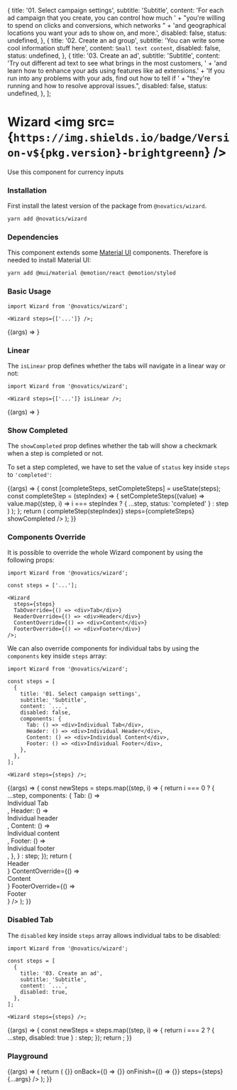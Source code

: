
  {
    title: '01. Select campaign settings',
    subtitle: 'Subtitle',
    content:
      'For each ad campaign that you create, you can control how much ' +
      "you're willing to spend on clicks and conversions, which networks " +
      'and geographical locations you want your ads to show on, and more.',
    disabled: false,
    status: undefined,
  },
  {
    title: '02. Create an ad group',
    subtitle: 'You can write some cool information stuff here',
    content: `Small text content`,
    disabled: false,
    status: undefined,
  },
  {
    title: '03. Create an ad',
    subtitle: 'Subtitle',
    content:
      'Try out different ad text to see what brings in the most customers, ' +
      'and learn how to enhance your ads using features like ad extensions.' +
      'If you run into any problems with your ads, find out how to tell if ' +
      "they're running and how to resolve approval issues.",
    disabled: false,
    status: undefined,
  },
];

<Meta title="Wizard" component={Wizard} />

# Wizard <img src={`https://img.shields.io/badge/Version-v${pkg.version}-brightgreenn`} />

Use this component for currency inputs

### Installation

First install the latest version of the package from `@novatics/wizard`.

```bash
yarn add @novatics/wizard

```

### Dependencies

This component extends some [Material UI](https://mui.com/material-ui/getting-started/overview/) components. Therefore is needed to install Material UI:

```bash
yarn add @mui/material @emotion/react @emotion/styled
```

### Basic Usage

```tsx
import Wizard from '@novatics/wizard';

<Wizard steps={['...']} />;
```

<Canvas>
  <Story name="Basic Usage">{(args) => <Wizard steps={steps} />}</Story>
</Canvas>

### Linear

The `isLinear` prop defines whether the tabs will navigate in a linear way or not:

```tsx
import Wizard from '@novatics/wizard';

<Wizard steps={['...']} isLinear />;
```

<Canvas>
  <Story name="Linear">{(args) => <Wizard steps={steps} isLinear />}</Story>
</Canvas>

### Show Completed

The `showCompleted` prop defines whether the tab will show a checkmark when a step is completed or not.

To set a step completed, we have to set the value of `status` key inside `steps` to `'completed'`:

<Canvas>
  <Story name="Show Completed">
    {(args) => {
      const [completeSteps, setCompleteSteps] = useState(steps);
      const completeStep = (stepIndex) => {
        setCompleteSteps((value) =>
          value.map((step, i) =>
            i === stepIndex ? { ...step, status: 'completed' } : step
          )
        );
      };
      return (
        <Wizard
          onChange={(stepIndex) => completeStep(stepIndex)}
          steps={completeSteps}
          showCompleted
        />
      );
    }}
  </Story>
</Canvas>

### Components Override

It is possible to override the whole Wizard component by using the following props:

```tsx
import Wizard from '@novatics/wizard';

const steps = ['...'];

<Wizard
  steps={steps}
  TabOverride={() => <div>Tab</div>}
  HeaderOverride={() => <div>Header</div>}
  ContentOverride={() => <div>Content</div>}
  FooterOverride={() => <div>Footer</div>}
/>;
```

We can also override components for individual tabs by using the `components` key inside `steps` array:

```tsx
import Wizard from '@novatics/wizard';

const steps = [
  {
    title: '01. Select campaign settings',
    subtitle: 'Subtitle',
    content: `...`,
    disabled: false,
    components: {
      Tab: () => <div>Individual Tab</div>,
      Header: () => <div>Individual Header</div>,
      Content: () => <div>Individual Content</div>,
      Footer: () => <div>Individual Footer</div>,
    },
  },
];

<Wizard steps={steps} />;
```

<Canvas>
  <Story name="Components Override">
    {(args) => {
      const newSteps = steps.map((step, i) => {
        return i === 0
          ? {
              ...step,
              components: {
                Tab: () => <div>Individual Tab</div>,
                Header: () => <div>Individual header</div>,
                Content: () => <div>Individual content</div>,
                Footer: () => <div>Individual footer</div>,
              },
            }
          : step;
      });
      return (
        <Wizard
          steps={newSteps}
          HeaderOverride={() => <div>Header</div>}
          ContentOverride={() => <div>Content</div>}
          FooterOverride={() => <div>Footer</div>}
        />
      );
    }}
  </Story>
</Canvas>

### Disabled Tab

The `disabled` key inside `steps` array allows individual tabs to be disabled:

```tsx
import Wizard from '@novatics/wizard';

const steps = [
  {
    title: '03. Create an ad',
    subtitle: 'Subtitle',
    content: `...`,
    disabled: true,
  },
];

<Wizard steps={steps} />;
```

<Canvas>
  <Story name="Disabled Tab">
    {(args) => {
      const newSteps = steps.map((step, i) => {
        return i === 2 ? { ...step, disabled: true } : step;
      });
      return <Wizard steps={newSteps} />;
    }}
  </Story>
</Canvas>

### Playground

<Canvas>
  <Story
    argTypes={{
      isLinear: {
        name: 'isLinear',
        description: 'isLinear',
        table: {
          type: { summary: 'boolean' },
          defaultValue: { summary: false },
        },
        control: {
          type: 'boolean',
        },
      },
      showCompleted: {
        name: 'showCompleted',
        description: 'showCompleted',
        table: {
          type: { summary: 'boolean' },
          defaultValue: { summary: false },
        },
        control: {
          type: 'boolean',
        },
      },
      tabIndicatorColor: {
        name: 'tabIndicatorColor',
        description: 'tabIndicatorColor',
        table: {
          type: { summary: 'string' },
          defaultValue: { summary: 'blue' },
        },
        control: {
          type: 'text',
        },
      },
      onNext: { description: 'Method called when next button is pressed' },
      onBack: { description: 'Method called when back button is pressed' },
      onFinish: { description: 'Method called when finish button is pressed' },
      onChange: { description: 'Method called when current step changes' },
      ContainerProps: { description: 'Container Props' },
      TabsProps: { description: 'Tabs Props' },
      TabPanelContainerProps: { description: 'Tab Panel Container Props' },
      TabOverride: { description: 'Tab Override' },
      HeaderOverride: { description: 'Header Override' },
      ContentOverride: { description: 'Content Override' },
      FooterOverride: { description: 'Footer Override' },
      steps: { description: 'steps' },
    }}
    name="Playground"
  >
    {(args) => {
      return (
        <Wizard
          onNext={() => {}}
          onBack={() => {}}
          onFinish={() => {}}
          steps={steps}
          {...args}
        />
      );
    }}
  </Story>
</Canvas>

<ArgsTable story="Playground" />

